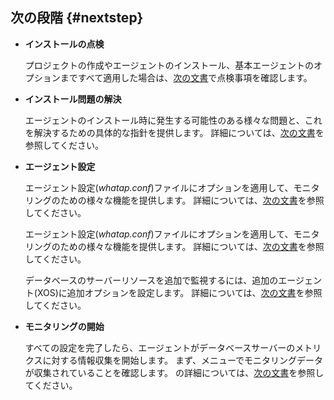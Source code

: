 ## 次の段階 {#nextstep}

<div className="nextstep">

- **インストールの点検**

  プロジェクトの作成やエージェントのインストール、基本エージェントのオプションまですべて適用した場合は、[次の文書](after-install-agent)で点検事項を確認します。

- **インストール問題の解決**

  エージェントのインストール時に発生する可能性のある様々な問題と、これを解決するための具体的な指針を提供します。 詳細については、[次の文書](troubleshooting)を参照してください。

- **エージェント設定**

  <InDoc product="oracle-pro">

  エージェント設定(*whatap.conf*)ファイルにオプションを適用して、モニタリングのための様々な機能を提供します。 詳細については、[次の文書](agent-settings)を参照してください。

  </InDoc>

  <Xclude product="oracle-pro">

  エージェント設定(*whatap.conf*)ファイルにオプションを適用して、モニタリングのための様々な機能を提供します。 詳細については、[次の文書](agent-dbx-settings)を参照してください。

  データベースのサーバーリソースを追加で監視するには、追加のエージェント(XOS)に追加オプションを設定します。 詳細については、[次の文書](agent-xos-settings)を参照してください。

  </Xclude>

- **モニタリングの開始**

  すべての設定を完了したら、エージェントがデータベースサーバーのメトリクスに対する情報収集を開始します。 まず、<Cmdname sid="side_instanceList" className="uitext" />メニューでモニタリングデータが収集されていることを確認します。 <Cmdname sid="side_instanceList" className="uitext" />の詳細については、[次の文書](instance-list)を参照してください。

</div>
